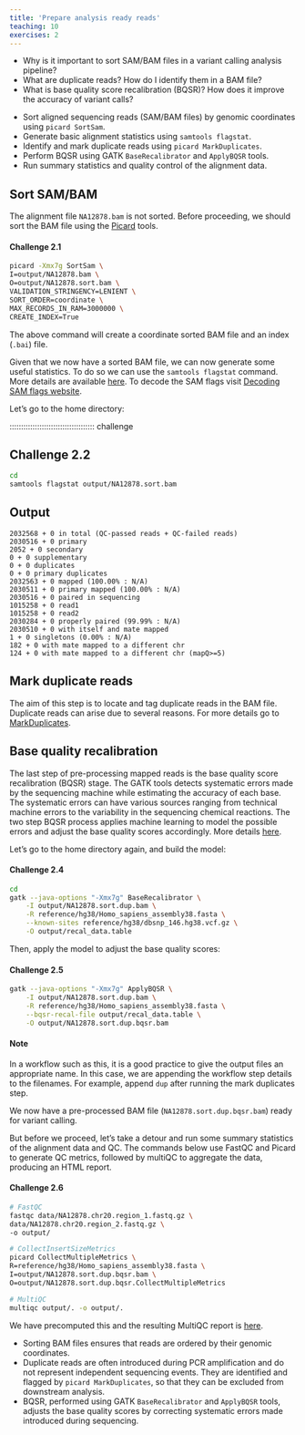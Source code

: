 ```yaml
---
title: 'Prepare analysis ready reads'
teaching: 10
exercises: 2
---
```


:::::::::::::::::::::::::::::::::::::: questions 

- Why is it important to sort SAM/BAM files in a variant calling analysis pipeline?
- What are duplicate reads? How do I identify them in a BAM file?
- What is base quality score recalibration (BQSR)? How does it improve the accuracy of variant calls?

::::::::::::::::::::::::::::::::::::::::::::::::

::::::::::::::::::::::::::::::::::::: objectives

- Sort aligned sequencing reads (SAM/BAM files) by genomic coordinates using `picard SortSam`.
- Generate basic alignment statistics using `samtools flagstat`.
- Identify and mark duplicate reads using `picard MarkDuplicates`.
- Perform BQSR using GATK `BaseRecalibrator` and `ApplyBQSR` tools.
- Run summary statistics and quality control of the alignment data. 

::::::::::::::::::::::::::::::::::::::::::::::::

## Sort SAM/BAM

The alignment file `NA12878.bam` is not sorted. Before proceeding, we should sort the BAM file using the [Picard](https://broadinstitute.github.io/picard/) tools.

::::::::::::::::::::::::::::::::::::: challenge 

#### Challenge 2.1

```bash
picard -Xmx7g SortSam \
I=output/NA12878.bam \
O=output/NA12878.sort.bam \
VALIDATION_STRINGENCY=LENIENT \
SORT_ORDER=coordinate \
MAX_RECORDS_IN_RAM=3000000 \
CREATE_INDEX=True
```
:::::::::::::::::::::::::::::::::

The above command will create a coordinate sorted BAM file and an index (`.bai`) file. 

Given that we now have a sorted BAM file, we can now generate some useful statistics. To do so we can use the `samtools flagstat` command. More details are available [here](https://www.htslib.org/doc/samtools-flagstat.html). To decode the SAM flags visit [Decoding SAM flags website](https://broadinstitute.github.io/picard/explain-flags.html).

Let's go to the home directory:

::::::::::::::::::::::::::::::::::::: challenge 

## Challenge 2.2

```bash
cd
samtools flagstat output/NA12878.sort.bam
```

:::::::::::::::::::::::: solution 

## Output
 
```output
2032568 + 0 in total (QC-passed reads + QC-failed reads)
2030516 + 0 primary
2052 + 0 secondary
0 + 0 supplementary
0 + 0 duplicates
0 + 0 primary duplicates
2032563 + 0 mapped (100.00% : N/A)
2030511 + 0 primary mapped (100.00% : N/A)
2030516 + 0 paired in sequencing
1015258 + 0 read1
1015258 + 0 read2
2030284 + 0 properly paired (99.99% : N/A)
2030510 + 0 with itself and mate mapped
1 + 0 singletons (0.00% : N/A)
182 + 0 with mate mapped to a different chr
124 + 0 with mate mapped to a different chr (mapQ>=5)
```

:::::::::::::::::::::::::::::::::

## Mark duplicate reads

The aim of this step is to locate and tag duplicate reads in the BAM file. Duplicate reads can arise due to several reasons. For more details go to [MarkDuplicates](https://gatk.broadinstitute.org/hc/en-us/articles/360037052812-MarkDuplicates-Picard).



## Base quality recalibration

The last step of pre-processing mapped reads is the base quality score recalibration (BQSR) stage. The GATK tools detects systematic errors made by the sequencing machine while estimating the accuracy of each base. The systematic errors can have various sources ranging from technical machine errors to the variability in the sequencing chemical reactions. The two step BQSR process applies machine learning to model the possible errors and adjust the base quality scores accordingly. More details [here](https://gatk.broadinstitute.org/hc/en-us/articles/360035890531-Base-Quality-Score-Recalibration-BQSR).

Let's go to the home directory again, and build the model:

::::::::::::::::::::::::::::::::::::: challenge 

#### Challenge 2.4

```bash
cd
gatk --java-options "-Xmx7g" BaseRecalibrator \
    -I output/NA12878.sort.dup.bam \
    -R reference/hg38/Homo_sapiens_assembly38.fasta \
    --known-sites reference/hg38/dbsnp_146.hg38.vcf.gz \
    -O output/recal_data.table
```
:::::::::::::::::::::::::::::::::

Then, apply the model to adjust the base quality scores:

::::::::::::::::::::::::::::::::::::: challenge 

#### Challenge 2.5

```bash
gatk --java-options "-Xmx7g" ApplyBQSR \
    -I output/NA12878.sort.dup.bam \
    -R reference/hg38/Homo_sapiens_assembly38.fasta \
    --bqsr-recal-file output/recal_data.table \
    -O output/NA12878.sort.dup.bqsr.bam
```
:::::::::::::::::::::::::::::::::

::::::::::::::::::::::::::::::::::::::: callout

#### Note
In a workflow such as this, it is a good practice to give the output files an appropriate name. In this case, we are appending the workflow step details to the filenames. For example, append `dup` after running the mark duplicates step.

::::::::::::::::::::::::::::::::::::::::::::::

We now have a pre-processed BAM file (`NA12878.sort.dup.bqsr.bam`) ready for variant calling.

But before we proceed, let’s take a detour and run some summary statistics of the alignment data and QC. The commands below use FastQC and Picard to generate QC metrics, followed by multiQC to aggregate the data, producing an HTML report.

::::::::::::::::::::::::::::::::::::: challenge 

#### Challenge 2.6

```bash
# FastQC
fastqc data/NA12878.chr20.region_1.fastq.gz \
data/NA12878.chr20.region_2.fastq.gz \
-o output/

# CollectInsertSizeMetrics
picard CollectMultipleMetrics \
R=reference/hg38/Homo_sapiens_assembly38.fasta \
I=output/NA12878.sort.dup.bqsr.bam \
O=output/NA12878.sort.dup.bqsr.CollectMultipleMetrics

# MultiQC
multiqc output/. -o output/.
```
:::::::::::::::::::::::::::::::::

We have precomputed this and the resulting MultiQC report is [here](https://www.melbournebioinformatics.org.au/tutorials/tutorials/variant_calling_gatk1/files/multiqc_report.html).

::::::::::::::::::::::::::::::::::::: keypoints 

- Sorting BAM files ensures that reads are ordered by their genomic coordinates.
- Duplicate reads are often introduced during PCR amplification and do not represent independent sequencing events. They are identified and flagged by `picard MarkDuplicates`, so that they can be excluded from downstream analysis.
- BQSR, performed using GATK `BaseRecalibrator` and `ApplyBQSR` tools, adjusts the base quality scores by correcting systematic errors made introduced during sequencing. 

::::::::::::::::::::::::::::::::::::::::::::::::

